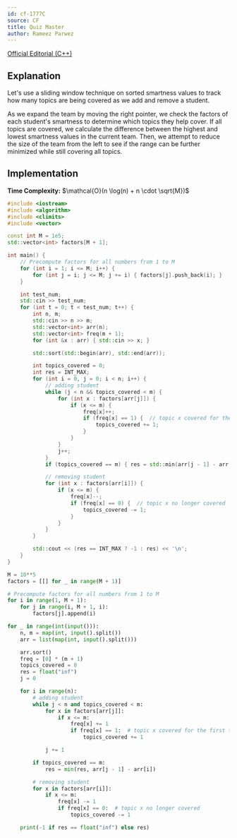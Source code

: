 ```yaml
---
id: cf-1777C
source: CF
title: Quiz Master
author: Rameez Parwez
---
```


[Official Editorial (C++)](https://codeforces.com/blog/entry/111729)

## Explanation

Let's use a sliding window technique on sorted smartness values to track how many topics are being covered as we add and remove a student.

As we expand the team by moving the right pointer, we check the factors of each student's smartness to determine which topics they help cover.
If all topics are covered, we calculate the difference between the highest and lowest smartness values in the current team.
Then, we attempt to reduce the size of the team from the left to see if the range can be further minimized while still covering all topics.

## Implementation

**Time Complexity:** $\mathcal{O}(n \log(n) + n \cdot \sqrt{M})$

<LanguageSection>
<CPPSection>

```cpp
#include <iostream>
#include <algorithm>
#include <climits>
#include <vector>

const int M = 1e5;
std::vector<int> factors[M + 1];

int main() {
	// Precompute factors for all numbers from 1 to M
	for (int i = 1; i <= M; i++) {
		for (int j = i; j <= M; j += i) { factors[j].push_back(i); }
	}

	int test_num;
	std::cin >> test_num;
	for (int t = 0; t < test_num; t++) {
		int n, m;
		std::cin >> n >> m;
		std::vector<int> arr(n);
		std::vector<int> freq(m + 1);
		for (int &x : arr) { std::cin >> x; }

		std::sort(std::begin(arr), std::end(arr));

		int topics_covered = 0;
		int res = INT_MAX;
		for (int i = 0, j = 0; i < n; i++) {
			// adding student
			while (j < n && topics_covered < m) {
				for (int x : factors[arr[j]]) {
					if (x <= m) {
						freq[x]++;
						if (freq[x] == 1) {  // topic x covered for the first time
							topics_covered += 1;
						}
					}
				}
				j++;
			}
			if (topics_covered == m) { res = std::min(arr[j - 1] - arr[i], res); }

			// removing student
			for (int x : factors[arr[i]]) {
				if (x <= m) {
					freq[x]--;
					if (freq[x] == 0) {  // topic x no longer covered
						topics_covered -= 1;
					}
				}
			}
		}

		std::cout << (res == INT_MAX ? -1 : res) << '\n';
	}
}
```

</CPPSection>
<PySection>

```py
M = 10**5
factors = [[] for _ in range(M + 1)]

# Precompute factors for all numbers from 1 to M
for i in range(1, M + 1):
	for j in range(i, M + 1, i):
		factors[j].append(i)

for _ in range(int(input())):
	n, m = map(int, input().split())
	arr = list(map(int, input().split()))

	arr.sort()
	freq = [0] * (m + 1)
	topics_covered = 0
	res = float("inf")
	j = 0

	for i in range(n):
		# adding student
		while j < n and topics_covered < m:
			for x in factors[arr[j]]:
				if x <= m:
					freq[x] += 1
					if freq[x] == 1:  # topic x covered for the first time
						topics_covered += 1

			j += 1

		if topics_covered == m:
			res = min(res, arr[j - 1] - arr[i])

		# removing student
		for x in factors[arr[i]]:
			if x <= m:
				freq[x] -= 1
				if freq[x] == 0:  # topic x no longer covered
					topics_covered -= 1

	print(-1 if res == float("inf") else res)
```

</PySection>
</LanguageSection>
